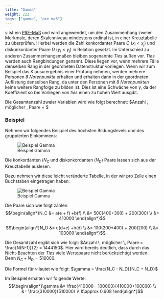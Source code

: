 ```yaml
---
title: "Gamma"
weight: 222
tags: ["gamma", "pre maß"]
---
```


$\gamma$ ist ein [PRE-Maß](../../../glossar/premass/index.html) und wird angewendet, um den Zusammenhang zweier Merkmale, deren Skalenniveau mindestens ordinal ist, in einer Kreuztabelle zu überprüfen. Hierbei werden die Zahl konkordanter Paare $C$ ($x_i < x_j$) und diskonkordanter Paare $D$ ($y_i < y_j$) in Relation gesetzt. Im Unterschied zu anderen Zusammenhangsmaßen bleiben sogenannte *Ties* außen vor. *Ties* werden auch Rangbindungen genannt. Diese liegen vor, wenn mehrere Fälle denselben Rang in der geordneten Datenstruktur vorliegen. Wenn wir zum Beispiel das Klausurergebnis einer Prüfung nehmen, werden mehrere Personen *8 Notenpunkte* erhalten und erhalten dann in der geordneten Auflistung denselben Rang, da unter den Personen mit *8 Notenpunkten* keine weitere Rangfolge zu bilden ist. Dies ist eine Schwäche von $\gamma$, da der Koeffizient so bei Vorliegen von *ties* einen zu hohen Wert ausgibt.

Die Gesamtanzahl zweier Variablen wird wie folgt berechnet: $Anzahl \, möglicher \, Paare = \frac{N(N-1)}{2} $

### Beispiel
Nehmen wir folgendes Beispiel des höchsten Bildungslevels und des gruppierten Einkommens:

![Beispiel Gamma](../images/gamma-tabelle1.png)

Die konkordanten ($N_C$ und diskonkordanten ($N_D$) Paare lassen sich aus der Kreuztabelle auslesen.

Dazu nehmen wir diese leicht veränderte Tabelle, in der wir pro Zelle einen Buchstaben eingetragen haben:

![Beispiel Gamma](../images/gamma-tabelle2.png)

Die Paare sich wie folgt zählen: 
$$\begin{align*}N_C &= a(e + f) +b(f) \\ &= 500(400+300) + 200(300) \\ &= 410000 \end{align*}$$

$$\begin{align*}N_D &= c(d+e) +b(d) \\ &= 100(200+400) + 200(200) \\ &= 100000 \end{align*}$$

Die Gesamtzahl ergibt sich wie folgt: $Anzahl \, möglicher \, Paare = \frac{N(N-1)}{2} = 1444150$.
Hier wird bereits deutlich, dass durch das Nicht-Beachten der *Ties* viele Wertepaare nicht berücksichtigt werden. Denn $N_C + N_D = 510000$.

Die Formel für $\gamma$ lautet wie folgt:
$\gamma = \frac{N_C - N_D}{N_C + N_D}$

Im Beispiel erhalten wir folgende Werte:
$$\begin{align*}\gamma &= \frac{410000 - 100000}{410000+100000} \\ &= \frac{310000}{510000} \\ &\approx 0.608 \end{align*}$$
